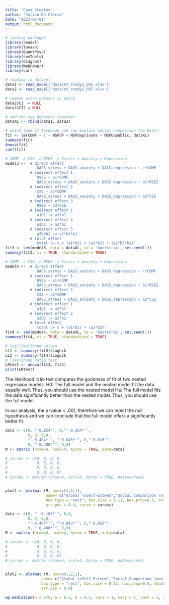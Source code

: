 ---
title: "Case Studies"
author: "Jolien De Clercq"
date: "2023-05-01"
output: html_document
---

```{r, packages, message = FALSE}
# loading packages
library(readxl)
library(lavaan)
library(QuantPsyc)
library(semTools)
library(diagram)
library(WebPower)
library(car)
```

```{r, import and manipulate data}
# reading in dataset
data1 <- read_excel('dataset_study1_OSF.xlsx')
data2 <- read_excel('dataset_study2_OSF.xlsx')

# remove extra columns in data2 
data2$CI  = NULL
data2$CI2 = NULL

# add the two datasets together
dataXL <- rbind(data1, data2)
```

```{r, linear regression Facebook use}
# which type of facebook use can explain social comparison the best?
fit <- lm(COMF ~ 1 + MSFUP + MSFUaprivate + MSFUapublic, dataXL)
summary(fit)
Anova(fit)
coef(fit)
```

```{r, model with path CSS -> RSES}
# COMF -> CSS -> RSES -> Stress + Anxiety + Depression 
model3 <- '# direct effect 
              DASS_stress + DASS_anxiety + DASS_depression ~ c*COMF
           # indirect effect 1
              RSES ~ a1*COMF
              DASS_stress + DASS_anxiety + DASS_depression ~ b1*RSES
           # indirect effect 2
              CSS ~ a2*COMF
              DASS_stress + DASS_anxiety + DASS_depression ~ b2*CSS
           # indirect effect 3
              RSES ~ b3*CSS
           # indirect effect 1
              a1b1 := a1*b1
           # indirect effect 2
              a2b2 := a2*b2 
           # indirect effect 3
              a2b3b1 := a2*b3*b1
           # total effect 
              total := c + (a1*b1) + (a2*b2) + (a2*b3*b1)'
fit3 <- sem(model3, data = dataXL, se = 'bootstrap', set.seed(1))
summary(fit3, ci = TRUE, standardized = TRUE)
```
```{r, model without path CSS -> RSES}
# COMF -> CSS -> RSES -> Stress + Anxiety + Depression 
model4 <- '# direct effect 
              DASS_stress + DASS_anxiety + DASS_depression ~ c*COMF
           # indirect effect 1
              RSES ~ a1*COMF
              DASS_stress + DASS_anxiety + DASS_depression ~ b1*RSES
           # indirect effect 2
              CSS ~ a2*COMF
              DASS_stress + DASS_anxiety + DASS_depression ~ b2*CSS
           # indirect effect 1
              a1b1 := a1*b1
           # indirect effect 2
              a2b2 := a2*b2 
           # total effect 
              total := c + (a1*b1) + (a2*b2)'
fit4 <- sem(model4, data = dataXL, se = 'bootstrap', set.seed(1))
summary(fit4, ci = TRUE, standardized = TRUE)
```

```{r, comparing models: likelihood ratio test}
# log-likelihood values 
LL1 <- summary(fit3)$LogLik
LL2 <- summary(fit4)$LogLik
# likelihood ratio test 
LRtest <- anova(fit3, fit4)
print(LRtest)
```


The likelihood ratio test compares the goodness of fit of two nested regression models. 
H0: The full model and the nested model fit the data equally well. Thus, you should use the nested model
Ha: The full model fits the data significantly better than the nested model. Thus, you should use the full model 

In our analysis, the p-value < .001, therefore we can reject the null hypothesis and we can conclude that the full model offers a significantly better fit 

```{r, Visualization Mediation Model with Path CSS -> RSES}
data <- c(0, "'0.024'", 0,"'-0.264*'",
          0, 0, 0,0,
          "'-0.404*'", "'0.043*'", 0,"'0.016'",
          0, "'0.480*'", 0,0)
M <- matrix (nrow=4, ncol=4, byrow = TRUE, data=data)

# curves <- c(0, 0, 0, 0,
#             0, 0, 0, 0,
#             0, 0, 0, 0,
#             0, 0, 0, 0)
# curvez <- matrix (nrow=4, ncol=4, byrow = TRUE, data=curves)


plot2 <- plotmat (M, pos=c(1,2,1),
                  name= c("Global \nSelf-Esteem","Social Comparison \non Facebook", "Despression, \nAnxiety, \nStress Symptoms", "Contingent \nSelf-Esteem"), 
                  box.type = "rect", box.size = 0.11, box.prop=0.5, shadow.size = 0,
                  arr.pos = 0.4, curve = curvez)
```
```{r, Visualization Mediation Model without Path CSS -> RSES}
data <- c(0, "'-0.103*'", 0,0,
          0, 0, 0,0,
          "'-0.404*'", "'0.043*'", 0,"'0.016'",
          0, "'0.480*'", 0,0)
M <- matrix (nrow=4, ncol=4, byrow = TRUE, data=data)

# curves <- c(0, 0, 0, 0,
#             0, 0, 0, 0,
#             0, 0, 0, 0,
#             0, 0, 0, 0)
# curvez <- matrix (nrow=4, ncol=4, byrow = TRUE, data=curves)


plot2 <- plotmat (M, pos=c(1,2,1),
                name= c("Global \nSelf-Esteem","Social Comparison \non Facebook", "Despression, \nAnxiety, \nStress Symptoms", "Contingent \nSelf-Esteem"), 
                box.type = "rect", box.size = 0.12, box.prop=0.5, shadow.size = 0,
                arr.pos = 0.4)
```

```{r, power analysis}
wp.mediation(n = 675, a = 0.2, b = 0.2, varx = 1, vary = 1, varm = 1, alpha = 0.05)
```